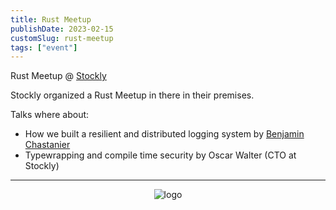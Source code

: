 ```yaml
---
title: Rust Meetup
publishDate: 2023-02-15
customSlug: rust-meetup
tags: ["event"]
---
```


Rust Meetup @ [Stockly](https://www.stockly.ai/)

Stockly organized a Rust Meetup in there in their premises.

Talks where about:

- How we built a resilient and distributed logging system by [Benjamin Chastanier](https://github.com/benjaminch)
- Typewrapping and compile time security by Oscar Walter (CTO at Stockly)


---



<div style="text-align: center">
    <Image src={logo} alt="logo" height={100}/>
</div>

